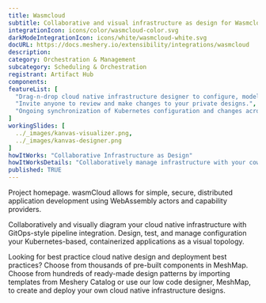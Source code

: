 ```yaml
---
title: Wasmcloud
subtitle: Collaborative and visual infrastructure as design for Wasmcloud
integrationIcon: icons/color/wasmcloud-color.svg
darkModeIntegrationIcon: icons/white/wasmcloud-white.svg
docURL: https://docs.meshery.io/extensibility/integrations/wasmcloud
description: 
category: Orchestration & Management
subcategory: Scheduling & Orchestration
registrant: Artifact Hub
components: 
featureList: [
  "Drag-n-drop cloud native infrastructure designer to configure, model, and deploy your workloads.",
  "Invite anyone to review and make changes to your private designs.",
  "Ongoing synchronization of Kubernetes configuration and changes across any number of clusters."
]
workingSlides: [
  ../_images/kanvas-visualizer.png,
  ../_images/kanvas-designer.png
]
howItWorks: "Collaborative Infrastructure as Design"
howItWorksDetails: "Collaboratively manage infrastructure with your coworkers synchronously sharing the same designs."
published: TRUE
---
```

<p>
Project homepage. wasmCloud allows for simple, secure, distributed application development using WebAssembly actors and capability providers.
</p>
<p>
    Collaboratively and visually diagram your cloud native infrastructure with GitOps-style pipeline integration. Design, test, and manage configuration your Kubernetes-based, containerized applications as a visual topology.
</p>
<p>
    Looking for best practice cloud native design and deployment best practices? Choose from thousands of pre-built components in MeshMap. Choose from hundreds of ready-made design patterns by importing templates from Meshery Catalog or use our low code designer, MeshMap, to create and deploy your own cloud native infrastructure designs.
</p>
